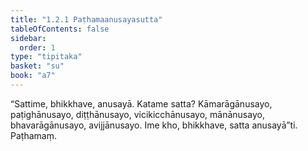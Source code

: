 ```yaml
---
title: "1.2.1 Paṭhamaanusayasutta"
tableOfContents: false
sidebar:
  order: 1
type: "tipitaka"
basket: "su"
book: "a7"
---
```



<DynamicBreadcrumb />

<Division number="11" book="a7" bookNo="16" page="401">

<Paragraph number="58" book="a7">
“Sattime, bhikkhave, anusayā. Katame satta? Kāmarāgānusayo, paṭighānusayo, diṭṭhānusayo, vicikicchānusayo, mānānusayo, bhavarāgānusayo, avijjānusayo. Ime kho, bhikkhave, satta anusayā”ti.

</Paragraph>
</Division>

<Paragraph number="59" type="center" book="a7">
Paṭhamaṃ.
</Paragraph>